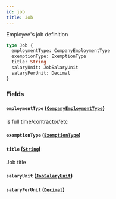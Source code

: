 ```yaml
---
id: job
title: Job
---
```


Employee's job definition

```graphql
type Job {
  employmentType: CompanyEmploymentType
  exemptionType: ExemptionType
  title: String
  salaryUnit: JobSalaryUnit
  salaryPerUnit: Decimal
}
```

### Fields

#### `employmentType` ([`CompanyEmploymentType`](/docs/partners/truework/objects/company-employment-type))

is full time/contractor/etc

#### `exemptionType` ([`ExemptionType`](/docs/partners/truework/enums/exemption-type))

#### `title` ([`String`](/docs/partners/truework/scalars/string))

Job title

#### `salaryUnit` ([`JobSalaryUnit`](/docs/partners/truework/enums/job-salary-unit))

#### `salaryPerUnit` ([`Decimal`](/docs/partners/truework/scalars/decimal))
